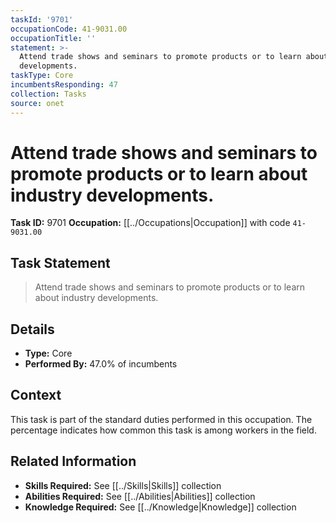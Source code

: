 ```yaml
---
taskId: '9701'
occupationCode: 41-9031.00
occupationTitle: ''
statement: >-
  Attend trade shows and seminars to promote products or to learn about industry
  developments.
taskType: Core
incumbentsResponding: 47
collection: Tasks
source: onet
---
```

# Attend trade shows and seminars to promote products or to learn about industry developments.

**Task ID:** 9701
**Occupation:** [[../Occupations|Occupation]] with code `41-9031.00`

## Task Statement

> Attend trade shows and seminars to promote products or to learn about industry developments.

## Details

- **Type:** Core
- **Performed By:** 47.0% of incumbents

## Context

This task is part of the standard duties performed in this occupation. The percentage indicates how common this task is among workers in the field.

## Related Information

- **Skills Required:** See [[../Skills|Skills]] collection
- **Abilities Required:** See [[../Abilities|Abilities]] collection
- **Knowledge Required:** See [[../Knowledge|Knowledge]] collection
